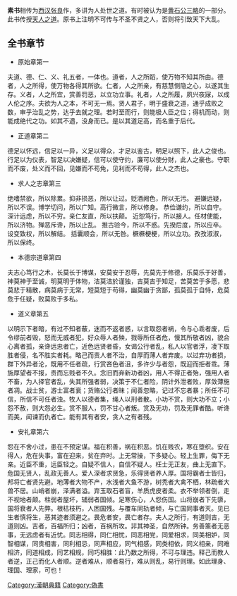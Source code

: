 {{Unreferenced |time=2011-05-20T15:55:29+00:00 }}
'''素书'''相传为[[西汉|西汉]][[张良|张良]]作，多讲为人处世之道。有时被认为是[[黄石公三略|黄石公三略]]的一部分。此书传授[[天人之道|天人之道]]。原书上注明不可传与不圣不贤之人，否则将引致天下大乱。

==全书章节==
* 原始章第一 
夫道、德、仁、义、礼五者，一体也。道者，人之所蹈，使万物不知其所由。德者，人之所得，使万物各得其所欲。仁者，人之所亲，有慈慧恻隐之心，以遂其生存。义者，人之所宜，赏善罚恶，以立功立事。礼者，人之所履，夙兴夜寐，以成人伦之序。夫欲为人之本，不可无一焉。贤人君子，明于盛衰之道，通乎成败之数，审乎治乱之势，达乎去就之理。若时至而行，则能极人臣之位；得机而动，则能成绝代之功。如其不遇，没身而已。是以其道足高，而名重于后代。 

* 正道章第二
德足以怀远，信足以一异，义足以得众，才足以鉴古，明足以照下，此人之俊也。行足以为仪表，智足以决嫌疑，信可以使守约，廉可以使分财，此人之豪也。守职而不废，处义而不回，见嫌而不苟免，见利而不苟得，此人之杰也。 

* 求人之志章第三
绝嗜禁欲，所以除累。抑非损恶，所以让过。贬酒阙色，所以无污。
避嫌远疑，所以不误。博学切问，所以广知。高行微言，所以修身。
恭俭谦约，所以自守。深计远虑，所以不穷。亲仁友直，所以扶颠。
近恕笃行，所以接人。任材使能，所以济物。殚恶斥谗，所以止乱。
推古验今，所以不惑。先揆后度，所以应卒。设变致权，所以解结。
括囊顺会，所以无咎。橛橛梗梗，所以立功。孜孜淑淑，所以保终。 

* 本德宗道章第四 
夫志心笃行之术，长莫长于博谋，安莫安于忍辱，先莫先于修德，乐莫乐于好善，神莫神于至诚，明莫明于体物，洁莫洁於谨独，吉莫吉于知足，苦莫苦于多愿，悲莫悲于精散，病莫病于无常，短莫短于苟得，幽莫幽于贪鄙，孤莫孤于自恃，危莫危于任疑，败莫败于多私。 

* 道义章第五 
以明示下者暗，有过不知者蔽，迷而不返者惑，以言取怨者祸，令与心乖者废，后令缪前者毁，怒而无威者犯，好众辱人者殃，戮辱所任者危，慢其所敬者凶，貌合心离者孤，亲谗远忠者亡，近色远贤者昏，女谒公行者乱，私人以官者浮，凌下取胜者侵，名不胜实者耗。略己而责人者不治，自厚而薄人者弃废。以过弃功者损，群下外异者沦，既用不任者疏，行赏吝色者沮，多许少与者怨，既迎而拒者乖。薄施厚望者不报，贵而忘贱者不久。念旧而弃新功者凶，用人不得正者殆，强用人者不畜，为人择官者乱，失其所强者弱，决策于不仁者险，阴计外泄者败，厚敛薄施者凋。战士贫，游士富者衰；货赂公行者昧；闻善忽略，记过不忘者暴；所任不可信，所信不可任者浊。牧人以德者集，绳人以刑者散。小功不赏，则大功不立；小怨不赦，则大怨必生。赏不服人，罚不甘心者叛。赏及无功，罚及无罪者酷。听谗而美，闻谏而仇者亡。能有其有者安，贪人之有者残。 

* 安礼章第六
怨在不舍小过，患在不预定谋。福在积善，祸在积恶。饥在贱农，寒在堕织。安在得人，危在失事。富在迎来，贫在弃时。上无常操，下多疑心。轻上生罪，侮下无亲。近臣不重，远臣轻之。自疑不信人，自信不疑人。枉士无正友，曲上无直下。危国无贤人，乱政无善人。爱人深者求贤急，乐得贤者养人厚。国将霸者士皆归，邦将亡者贤先避。地薄者大物不产，水浅者大鱼不游，树秃者大禽不栖，林疏者大兽不居。山峭者崩，泽满者溢。弃玉取石者盲，羊质虎皮者柔。衣不举领者倒，走不视地者颠。柱弱者屋坏，辅弱者国倾。足寒伤心，人怨伤国。山将崩者下先隳，国将衰者人先弊。根枯枝朽，人困国残。与覆车同轨者倾，与亡国同事者灭。见已生者慎将生，恶其迹者须避之。畏危者安，畏亡者存。夫人之所行，有道则吉，无道则凶。吉者，百福所归；凶者，百祸所攻。非其神圣，自然所钟。务善策者无恶事，无远虑者有近忧。同志相得，同仁相忧，同恶相党，同爱相求，同美相妒，同智相谋，同贵相害，同利相忌，同声相应，同气相感，同类相依，同义相亲，同难相济，同道相成，同艺相规，同巧相胜：此乃数之所得，不可与理违。释己而教人者逆，正己而化人者顺。逆者难从，顺者易行，难从则乱，易行则理。如此理身、理国、理家，可也！ 

{{Wikisource}}

[[Category:漢朝典籍|Category:漢朝典籍]]
[[Category:偽書|Category:偽書]]